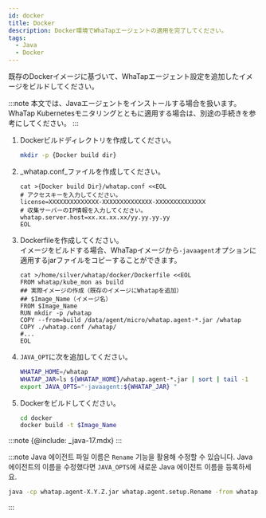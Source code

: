 ```yaml
---
id: docker
title: Docker
description: Docker環境でWhaTapエージェントの適用を完了してください。
tags:
  - Java
  - Docker
---
```


既存のDockerイメージに基づいて、WhaTapエージェント設定を追加したイメージをビルドしてください。

:::note
本文では、Javaエージェントをインストールする場合を扱います。WhaTap Kubernetesモニタリングとともに適用する場合は、別途の手続きを参考にしてください。
:::

1.  Dockerビルドディレクトリを作成してください。

    ```bash
    mkdir -p {Docker build dir}
    ```

2.  _whatap.conf_ファイルを作成してください。

    ```docker {3,5} showLineNumbers
    cat >{Docker build Dir}/whatap.conf <<EOL
    # アクセスキーを入力してください。
    license=XXXXXXXXXXXXXX-XXXXXXXXXXXXXX-XXXXXXXXXXXXXX 
    # 収集サーバーのIP情報を入力してください。
    whatap.server.host=xx.xx.xx.xx/yy.yy.yy.yy 
    EOL
    ```

3.  Dockerfileを作成してください。\
    イメージをビルドする場合、WhaTapイメージから`-javaagent`オプションに適用するjarファイルをコピーすることができます。

    ```docker
    cat >/home/silver/whatap/docker/Dockerfile <<EOL
    FROM whatap/kube_mon as build
    ## 実際イメージの作成（既存のイメージにWhatapを追加）
    ## $Image_Name（イメージ名）
    FROM $Image_Name
    RUN mkdir -p /whatap
    COPY --from=build /data/agent/micro/whatap.agent-*.jar /whatap
    COPY ./whatap.conf /whatap/
    #...
    EOL
    ```

4.  `JAVA_OPT`に次を追加してください。

    ```bash
    WHATAP_HOME=/whatap
    WHATAP_JAR=ls ${WHATAP_HOME}/whatap.agent-*.jar | sort | tail -1
    export JAVA_OPTS="-javaagent:${WHATAP_JAR} "
    ```

5.  Dockerをビルドしてください。

    ```bash
    cd docker
    docker build -t $Image_Name
    ```

:::note
{@include: _java-17.mdx}
:::

:::note
Java 에이전트 파일 이름은 `Rename` 기능을 활용해 수정할 수 있습니다. Java 에이전트의 이름을 수정했다면 `JAVA_OPTS`에 새로운 Java 에이전트 이름을 등록하세요.

```bash title='Java 에이전트 이름 수정 방법 예시'
java -cp whatap.agent-X.Y.Z.jar whatap.agent.setup.Rename -from whatap.agent-X.Y.Z.jar -to whatap.agent.jar
```

:::
